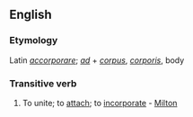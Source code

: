 ==English==

===Etymology===
Latin ''[[accorporare]]''; ''[[ad]]'' + ''[[corpus]]'', ''[[corporis]]'', body

===Transitive verb===
{{rfc-trverb|Transitive verb}}
{{en-verb|accorporat|ing}}

# {{obsolete}} To unite; to [[attach]]; to [[incorporate]] - [[Milton]]